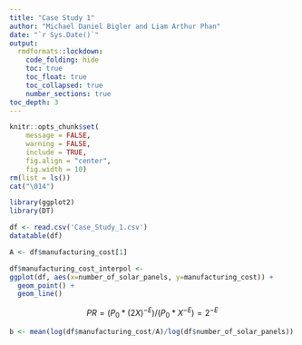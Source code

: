 ```yaml
---
title: "Case Study 1"
author: "Michael Daniel Bigler and Liam Arthur Phan"
date: "`r Sys.Date()`"
output:
  rmdformats::lockdown:
    code_folding: hide
    toc: true
    toc_float: true
    toc_collapsed: true
    number_sections: true
toc_depth: 3
---
```


```r
knitr::opts_chunk$set(
	message = FALSE,
	warning = FALSE,
	include = TRUE,
	fig.align = "center",
	fig.width = 10)
rm(list = ls())
cat("\014")
```

```r
library(ggplot2)
library(DT)
```

```r
df <- read.csv('Case_Study_1.csv')
datatable(df)
```

```r
A <- df$manufacturing_cost[1]

df$manufacturing_cost_interpol <- 
ggplot(df, aes(x=number_of_solar_panels, y=manufacturing_cost)) + 
  geom_point() + 
  geom_line()
```

$$
PR = (P_0 * (2X)^{-E})/(P_0*X^{-E})=2^{-E}
$$

```r
b <- mean(log(df$manufacturing_cost/A)/log(df$number_of_solar_panels))


```
